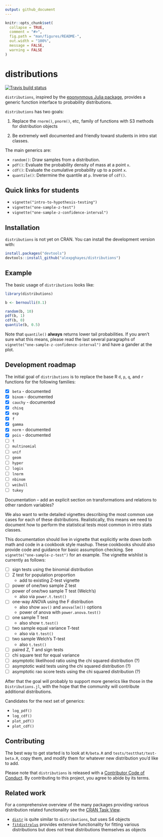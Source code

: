 ```yaml
---
output: github_document
---
```


<!-- README.md is generated from README.Rmd. Please edit that file -->

```r
knitr::opts_chunk$set(
  collapse = TRUE,
  comment = "#>",
  fig.path = "man/figures/README-",
  out.width = "100%",
  message = FALSE,
  warning = FALSE
)
```

# distributions

<!-- badges: start -->
[![Travis build status](https://travis-ci.org/alexpghayes/distributions.svg?branch=master)](https://travis-ci.org/alexpghayes/distributions)
<!-- badges: end -->

`distributions`, inspired by the [eponynmous Julia package](https://github.com/JuliaStats/Distributions.jl), provides a generic function interface to probability distributions.

`distributions` has two goals:

1. Replace the `rnorm()`, `pnorm()`, etc, family of functions with S3 methods for distribution objects

2. Be extremely well documented and friendly toward students in intro stat classes.

The main generics are:

- `random()`: Draw samples from a distribution.
- `pdf()`: Evaluate the probability density of mass at a point `x`.
- `cdf()`: Evaluate the cumulative probability up to a point `x`.
- `quantile()`: Determine the quantile at `p`. Inverse of `cdf()`.

## Quick links for students

- `vignette("intro-to-hypothesis-testing")`
- `vignette("one-sample-z-test")`
- `vignette("one-sample-z-confidence-interval")`

## Installation

`distributions` is not yet on CRAN. You can install the development version with:

``` r
install.packages("devtools")
devtools::install_github("alexpghayes/distributions")
```

## Example

The basic usage of `distributions` looks like:

```r
library(distributions)

b <- bernoulli(0.1)

random(b, 10)
pdf(b, 1)
cdf(b, 0)
quantile(b, 0.5)
```

Note that `quantile()` **always** returns lower tail probabilities. If you aren't sure what this means, please read the last several paragraphs of `vignette("one-sample-z-confidence-interval")` and have a gander at the plot.

## Development roadmap

The initial goal of `distributions` is to replace the base R `d`, `p`, `q`, and `r` functions for the following families:

- [x] `beta` - documented
- [x] `binom` - documented
- [x] `cauchy` - documented
- [x] `chisq`
- [x] `exp`
- [x] `f`
- [x] `gamma`
- [x] `norm` - documented
- [x] `pois` - documented
- [ ] `t`
- [ ] `multinomial`
- [ ] `unif`
- [ ] `geom`
- [ ] `hyper`
- [ ] `logis`
- [ ] `lnorm`
- [ ] `nbinom`
- [ ] `weibull`
- [ ] `tukey`

Documentation -- add an explicit section on transformations and relations to
other random variables?

We also want to write detailed vignettes describing the most common use cases for each of these distributions. Realistically, this means we need to document how to perform the statistical tests most common in intro stats classes.

This documentation should live in vignette that explicitly write down both math and code in a cookbook style mashup. These cookbooks should also provide code and guidance for basic assumption checking. See `vignette("one-sample-z-test")` for an example. The vignette wishlist is currently as follows:

- [ ] sign tests using the binomial distribution
- [ ] Z test for population proportion
  - add to existing Z-test vignette
- [ ] power of one/two sample Z test
- [ ] power of one/two sample T test (Welch's)
  - also via `power.t.test()`
- [ ] one-way ANOVA using the F distribution
  - also show `aov()` and `anova(lm())` options
  - power of anova with `power.anova.test()`
- [ ] one sample T test
  - also show `t.test()`
- [ ] two sample equal variance T-test
  - also via `t.test()`
- [ ] two sample Welch's T-test
  - also `t.test()`
- [ ] paired Z, T and sign tests
- [ ] chi square test for equal variance
- [ ] asymptotic likelihood ratio using the chi squared distribution (?)
- [ ] asymptotic wald tests using the chi squared distribution (?)
- [ ] asymptotic rao score tests using the chi squared distribution (?)



After that the goal will probably to support more generics like those in the `Distributions.jl`, with the hope that the community will contribute additional distributions.

Candidates for the next set of generics:

- `log_pdf()`
- `log_cdf()`
- `plot_pdf()`
- `plot_cdf()`

## Contributing

The best way to get started is to look at `R/beta.R` and `tests/testthat/test-beta.R`, copy them, and modify them for whatever new distribution you'd like to add.

Please note that `distributions` is released with a
[Contributor Code of Conduct](.github/CODE_OF_CONDUCT.md).
By contributing to this project, you agree to abide by its terms.

## Related work

For a comprehensive overview of the many packages providing various distribution related functionality see the [CRAN Task View](https://cran.r-project.org/web/views/Distributions.html).

- [`distr`](http://distr.r-forge.r-project.org/) is quite similar to `distributions`, but uses S4 objects
- [`fitdistrplus`](https://cran.r-project.org/web/packages/fitdistrplus/index.html) provides extensive functionality for fitting various distributions but does not treat distributions themselves as objects
